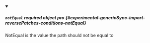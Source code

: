 
<details className="config-field" data-expandable="false" open>
<summary>

##### `notEqual` <span className="config-field-required" data-required="false">required</span> <span className="config-field-type">object</span> <span className="config-field-default"></span> <span className="config-field-enum"></span> <span data-pro="false" className="config-field-pro">pro</span> {#experimental-genericSync-import-reversePatches-conditions-notEqual}

NotEqual is the value the path should not be equal to

</summary>



</details>
